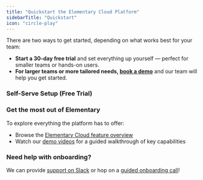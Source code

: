 ```yaml
---
title: "Quickstart the Elementary Cloud Platform"
sidebarTitle: "Quickstart"
icon: "circle-play"
---
```




There are two ways to get started, depending on what works best for your team:

- **Start a 30-day free trial** and set everything up yourself — perfect for smaller teams or hands-on users.
- **For larger teams or more tailored needs, [book a demo](https://meetings-eu1.hubspot.com/joost-boonzajer-flaes/intro-call-docs?uuid=17a4a61f-d0d3-4cbc-9362-56e37483f6f5)** and our team will help you get started.

### Self-Serve Setup (Free Trial)

<QuickstartSteps />

### Get the most out of Elementary
To explore everything the platform has to offer:
- Browse the [Elementary Cloud feature overview](/cloud/features)
- Watch our [demo videos](https://www.elementary-data.com/elementary-cloud-demo-videos) for a guided walkthrough of key capabilities

### Need help with onboarding?

We can provide [support on Slack](https://elementary-data.com/community) or hop on a [guided onboarding call](https://meetings-eu1.hubspot.com/joost-boonzajer-flaes/intro-call-docs?uuid=17a4a61f-d0d3-4cbc-9362-56e37483f6f5)!
